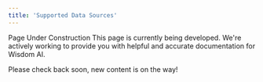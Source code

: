 ```yaml
---
title: 'Supported Data Sources'
---
```


<Tip>
  Page Under Construction
This page is currently being developed. We're actively working to provide you with helpful and accurate documentation for Wisdom AI.

Please check back soon, new content is on the way!
</Tip>
